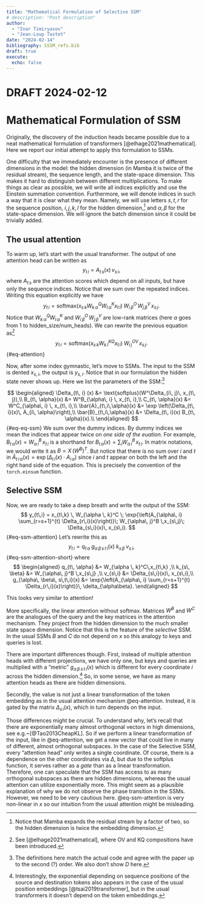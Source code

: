 ```yaml
---
title: "Mathematical Formulation of Selective SSM"
# description: "Post description"
author: 
  - "Inar Timiryasov"
  - "Jean-Loup Tastet"
date: "2024-02-14"
bibliography: SSSM_refs.bib
draft: true
execute:
  echo: false
---
```


# DRAFT 2024-02-12



# **Mathematical Formulation of SSM**
Originally, the discovery of the induction heads became possible due to a neat mathematical formulation of transformers [@elhage2021mathematical]. Here we report our initial attempt to apply this formulation to SSMs.

One difficulty that we immediately encounter is the presence of different dimensions in the model: the hidden dimension (in Mamba it is twice of the residual stream), the sequence length, and the state-space dimension. This makes it hard to distinguish between different multiplications. To make things as clear as possible, we will write all indices explicitly and use the Einstein summation convention. Furthermore, we will denote indices in such a way that it is clear what they mean.
Namely, we will use letters $s, t, r$ for the sequence position, $i, j, k, l$ for the hidden dimension,^[Notice that Mamba expands the residual stream by a factor of two, so the hidden dimension is twice the embedding dimension.] and $\alpha, \beta$ for the state-space dimension. We will ignore the batch dimension since it could be trivially added.

::: {.callout-tip}
## The usual attention
To warm up, let's start with the usual transformer.
The output of one attention head can be written as
$$
y_{t\,i} = A_{t\,s}(x) \, v_{s\,i},
$$
where $A_{t\,s}$ are the attention scores which depend on all inputs, but have only the sequence indices. Notice that we sum over the repeated indices. Writing this equation explicitly we have
$$
y_{t\,i} = \text{softmax} \left( x_{s\, k} W^Q_{k\, \alpha}  W^K_{l\, \alpha} x_{t\, l} \right)\; W^O_{i\, \beta}\, W^V_{j\, \beta}\, x_{s\, j}.
$$
Notice that $W^Q_{k\, \alpha} W^K_{l\, \alpha}$ and $W^O_{i\, \beta}\, W^V_{j\, \beta}$ are low-rank matrices (here $\alpha$ goes from 1 to hidden\_size/num\_heads). We can rewrite the previous equation as^[See [@elhage2021mathematical], where OV and KQ compositions have been introduced.]
$$
y_{t\,i} = \text{softmax} \left( x_{s\, k} W^{KQ}_{k\,l} x_{t\, l} \right)\; W^{OV}_{i\,j}\, x_{s\, j}.
$${#eq-attention}
:::


Now, after some index gymnastic, let's move to SSMs.
The input to the SSM is dented $x_{s, i}$, the output is $y_{s, i}$. Notice that in  our formulation the hidden state never shows up.
Here we list the parameters of the SSM:^[The definitions here match the actual code and agree with the paper up to the second (?) order. We also don't show $D$ here.]

$$
\begin{aligned}
\Delta_{t\, i} (x) &= \text{softplus}(W^\Delta_{i\, j}\, x_{t\, j}),\\
B_{t\, \alpha}(x) &= W^B_{\alpha\, i} \, x_{t\, i},\\
C_{t\, \alpha}(x) &= W^C_{\alpha\, i} \, x_{t\, i},\\
\bar{A}_{t\,i\,\alpha}(x) &= \exp \left(\Delta_{t\, i}(x)\, A_{i\, \alpha}\right),\\
\bar{B}_{t\,i\,\alpha}(x) &= \Delta_{t\, i}(x) B_{t\, \alpha}(x).\\
\end{aligned}
$${#eq-eq-ssm}
We sum over the dummy indices. By dummy indices we mean the indices that appear twice on *one side of the euation*.
For example, $B_{t\, \alpha}(x) = W^B_{\alpha\, i} \, x_{t\, i}$ is a shorthand for  $B_{t\, \alpha}(x) = \sum_i W^B_{\alpha\, i} \, x_{t\, i}$. In matrix notations, we would write it as $B = X\, \left( W^B \right)^T$. But notice that there is no sum over $i$ and $t$ in  $\bar{A}_{t\,i\,\alpha}(x) = \exp \left(\Delta_{t\, i}(x) \cdot A_{i\, \alpha}\right)$ since $i$ and $t$ appear on both the left and the right hand side of the equation. This is precisely the convention of the `torch.einsum` function.


::: {.callout-important}
## Selective SSM
Now, we are ready to take a deep breath and write the output of the SSM:
$$
y_{t\,i} = x_{t\,k} \, W_{\alpha \, k}^C \; \exp{\left(A_{\alpha\, i} \sum_{r=s+1}^{t} \Delta_{r\,i}(x)\right)}\; W_{\alpha\, j}^B \,x_{s\,j}\; \Delta_{s\,i}(x)\, x_{s\,i}.
$${#eq-ssm-attention}
Let's rewrite this as
$$
y_{t\,i} = q_{t\, \alpha} \; g_{\alpha\, \beta\, s\,t\,i}(x) \; k_{s\, \beta} \; v_{s\,i},
$${#eq-ssm-attention-short}
where
$$
\begin{aligned}
q_{t\, \alpha} &=  W_{\alpha \, k}^C\,x_{t\,k} ,\\
k_{s\, \beta} &= W_{\alpha\, j}^B \,x_{s\,j} ,\\
v_{s\,i} &= \Delta_{s\,i}(x)\, x_{s\,i},\\
g_{\alpha\, \beta\, s\,t\,i}(x) &= \exp{\left(A_{\alpha\, i} \sum_{r=s+1}^{t} \Delta_{r\,i}(x)\right)}\, \delta_{\alpha\beta}.
\end{aligned}
$$
:::
This looks very similar to attention! 


More specifically, the linear attention without softmax. Matrices $W^B$ and $W^C$ are the analogues of the query and the key matrices in the attention mechanism. They project  from the hidden dimension to the much smaller state space dimension. Notice that this is the feature of the *selective* SSM. In the usual SSMs $B$ and $C$ do not depend on $x$ so this analogy to keys and queries is lost.

There are important differences though. First, instead of multiple attention heads with different projections, we have only one, but keys and queries are multiplied with a "metric" $g_{\alpha\, \beta\, s\,t\,i}(x)$ which is different for every coordinate $i$ across the hidden dimension.^[Interestingly, the exponential depending on sequence positions of the source and destination tokens also appears in the case of the usual position embeddings [@tsai2019transformer], but in the usual transformers it doesn't depend on the token embeddings.]
So, in some sense, we have as many attention heads as there are hidden dimensions. 

Secondly, the value is not just a linear transformation of the token embedding as in the usual attention mechanism @eq-attention. Instead, it is gated by the matrix $\Delta_{s\,i}(x)$, which in turn depends on the input.

Those differences might be crucial. To understand why, let's recall that there are exponentially many almost orthogonal vectors in high dimensions, see e.g.~[@Tao2013CheapKL]. So if we perform a linear transformation of the input, like in @eq-attention, we get a new vector that could live in many of different, almost orthogonal subspaces. In the case of the Selective SSM, every "attention head" only writes a single coordinate. Of course, there is a dependence on the other coordinates via $\Delta$, but due to the softplus function, it serves rather as a *gate* than as a linear transformation. Therefore, one can speculate that the SSM has access to as many orthogonal subspaces as there are hidden dimensions, whereas the usual attention can utilize exponentially more. This might seem as a plausible explanation of why we do not observe the phase transition in the SSMs. However, we need to be very cautious here. @eq-ssm-attention is very non-linear in $x$ so our intuition from the usual attention might be misleading.

